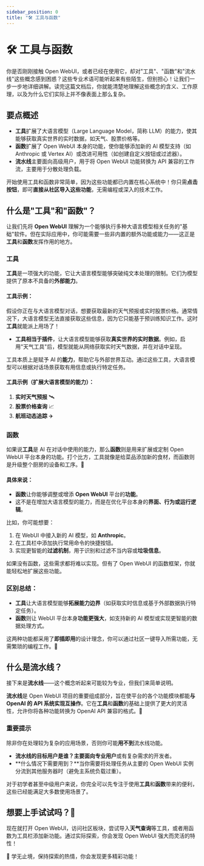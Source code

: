 ```yaml
---
sidebar_position: 0
title: "🛠️ 工具与函数"
---
```


# 🛠️ 工具与函数

你是否刚刚接触 Open WebUI，或者已经在使用它，却对"工具"、"函数"和"流水线"这些概念感到困惑？这些专业术语可能听起来有些陌生，但别担心！让我们一步一步地详细讲解。读完这篇文档后，你就能清楚地理解这些概念的含义、工作原理，以及为什么它们实际上并不像表面上那么复杂。

## 要点概述

- **工具**扩展了大语言模型（Large Language Model，简称 LLM）的能力，使其能够获取真实世界的实时数据，如天气、股票价格等。
- **函数**扩展了 Open WebUI 本身的功能，使你能够添加新的 AI 模型支持（如 Anthropic 或 Vertex AI）或改进可用性（如创建自定义按钮或过滤器）。
- **流水线**主要面向高级用户，用于将 Open WebUI 功能转换为 API 兼容的工作流，主要用于分散处理负载。

开始使用工具和函数非常简单，因为这些功能都已内置在核心系统中！你只需**点击按钮**，即可**直接从社区导入这些功能**，无需编程或深入的技术工作。

## 什么是"工具"和"函数"？

让我们先将 **Open WebUI** 理解为一个能够执行多种大语言模型相关任务的"基础"软件。但在实际应用中，你可能需要一些非内置的额外功能或能力——这正是**工具**和**函数**发挥作用的地方。

### 工具

**工具**是一项强大的功能，它让大语言模型能够突破纯文本处理的限制。它们为模型提供了原本不具备的**外部能力**。

#### 工具示例：

假设你正在与大语言模型对话，想要获取最新的天气预报或实时股票价格。通常情况下，大语言模型无法直接获取这些信息，因为它只能基于预训练知识工作。这时**工具**就能派上用场了！

- **工具相当于插件**，让大语言模型能够获取**真实世界的实时数据**。例如，启用"天气工具"后，模型就能从网络获取实时天气数据，并在对话中呈现。

工具本质上是赋予 AI 的**能力**，帮助它与外部世界互动。通过这些工具，大语言模型可以根据对话场景获取有用信息或执行特定任务。

#### 工具示例（扩展大语言模型的能力）：
1. **实时天气预报** 🛰️
2. **股票价格查询** 📈
3. **航班动态追踪** ✈️

### 函数

如果说**工具**是 AI 在对话中使用的能力，那么**函数**则是用来扩展或定制 Open WebUI 平台本身的功能。打个比方，工具就像是给菜品添加新的食材，而函数则是升级整个厨房的设备和工序。🚪

#### 具体来说：

- **函数**让你能够调整或增添 **Open WebUI** 平台的**功能**。
- 这不是在增加大语言模型的能力，而是在优化平台本身的**界面、行为或运行逻辑**。

比如，你可能想要：
1. 在 WebUI 中接入新的 AI 模型，如 **Anthropic**。
2. 在工具栏中添加执行常用命令的快捷按钮。
3. 实现更智能的**过滤机制**，用于识别和过滤不当内容或**垃圾信息**。

如果没有函数，这些需求都将难以实现。但有了 Open WebUI 的函数框架，你就能轻松地扩展这些功能。

### 区别总结：
- **工具**让大语言模型能够**拓展能力边界**（如获取实时信息或基于外部数据执行特定任务）。
- **函数**则让 WebUI 平台本身**功能更强大**，如支持新的 AI 模型或实现更智能的数据处理方式。

这两种功能都采用了**即插即用**的设计理念，你可以通过社区一键导入所需功能，无需繁琐的编程工作。🎉

## 什么是流水线？

接下来是**流水线**——这个概念听起来可能较为专业，但我们来简单说明。

**流水线**是 Open WebUI 项目的重要组成部分，旨在使平台的各个功能模块都能**与 OpenAI 的 API 系统实现互操作**。它在**工具**和**函数**的基础上提供了更大的灵活性，允许你将各种功能转换为 OpenAI API 兼容的格式。🧠

### 重要提示

除非你在处理较为复杂的应用场景，否则你可能**用不到**流水线功能。

- **流水线的目标用户是谁？**主要面向**专业用户**或有复杂需求的开发者。
- **什么情况下需要用到？**当你需要将处理任务从主要的 Open WebUI 实例分流到其他服务器时（避免主系统负载过重）。

对于初学者甚至中级用户来说，你完全可以先专注于使用**工具**和**函数**带来的便利，这些已经能满足大多数使用场景了。

## 想要上手试试吗？🚀

现在就打开 Open WebUI，访问社区板块，尝试导入**天气查询**等工具，或者用函数为工具栏添加新功能。通过实际探索，你会发现 Open WebUI 强大而灵活的特性！

🌟 学无止境，保持探索的热情，你会发现更多精彩功能！
